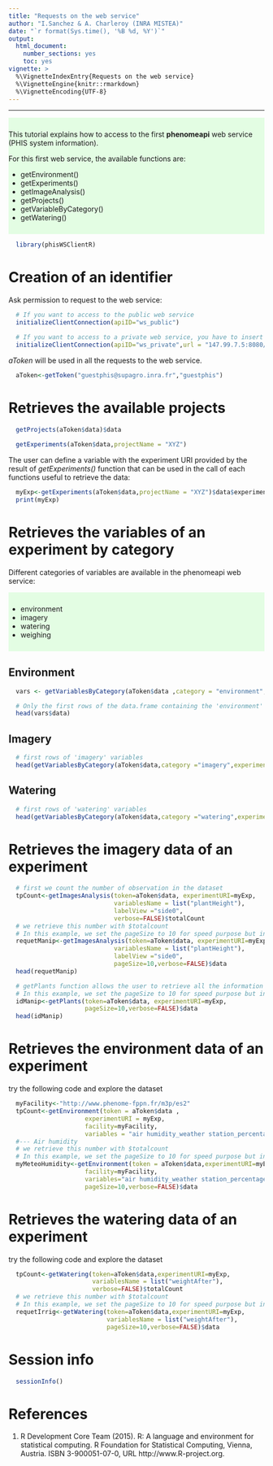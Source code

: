 ```yaml
---
title: "Requests on the web service"
author: "I.Sanchez & A. Charleroy (INRA MISTEA)"
date: "`r format(Sys.time(), '%B %d, %Y')`"
output:
  html_document:
    number_sections: yes
    toc: yes
vignette: >
  %\VignetteIndexEntry{Requests on the web service}
  %\VignetteEngine{knitr::rmarkdown}
  %\VignetteEncoding{UTF-8}
---
```


<!---
Program  : requestWS.Rmd
Author   : I.Sanchez (MISTEA)
Objective: a vignette for phisWSClientR library
           an introduction to requesting the phenomeapi (phis web service)
Creation : 19/03/2018
Update   : 14/02/2019
-->

***

<div style="background-color:rgba(0, 255, 0,0.1); text-align:left; vertical-align: center; padding:10px 0;">
This tutorial explains how to access to the first **phenomeapi** web service (PHIS system information).

For this first web service, the available functions are:

* getEnvironment()
* getExperiments()
* getImageAnalysis()
* getProjects()
* getVariableByCategory()
* getWatering()
</div>


```r
  library(phisWSClientR)
```

# Creation of an identifier
Ask permission to request to the web service:

```r
  # If you want to access to the public web service 
  initializeClientConnection(apiID="ws_public")
```

```r
  # If you want to access to a private web service, you have to insert the address of the WS and the port
  initializeClientConnection(apiID="ws_private",url = "147.99.7.5:8080/phenomeapi/resources/")
```


*aToken* will be used in all the requests to the web service.

```r
  aToken<-getToken("guestphis@supagro.inra.fr","guestphis")
```

# Retrieves the available projects
```r
  getProjects(aToken$data)$data
  
  getExperiments(aToken$data,projectName = "XYZ")
```

The user can define a variable with the experiment URI provided by the result of *getExperiments()* function that can be used in the call of each functions useful to retrieve the data:
  
```r
  myExp<-getExperiments(aToken$data,projectName = "XYZ")$data$experimentURI
  print(myExp)
```

# Retrieves the variables of an experiment by category
Different categories of variables are available in the phenomeapi web service:

<div style="background-color:rgba(0, 255, 0,0.1); text-align:left; vertical-align: center; padding:10px 0;">
* environment
* imagery
* watering
* weighing
</div>

## Environment
```r
  vars <- getVariablesByCategory(aToken$data ,category = "environment",experimentURI = myExp)

  # Only the first rows of the data.frame containing the 'environment' variables...
  head(vars$data)
```

## Imagery
```r
  # first rows of 'imagery' variables
  head(getVariablesByCategory(aToken$data,category ="imagery",experimentURI=myExp)$data)
```

## Watering
```r
  # first rows of 'watering' variables
  head(getVariablesByCategory(aToken$data,category ="watering",experimentURI=myExp)$data)
```


# Retrieves the imagery data of an experiment
```r
  # first we count the number of observation in the dataset
  tpCount<-getImagesAnalysis(token=aToken$data, experimentURI=myExp,
                             variablesName = list("plantHeight"),
                             labelView ="side0",
                             verbose=FALSE)$totalCount
  # we retrieve this number with $totalcount
  # In this example, we set the pageSize to 10 for speed purpose but in real example, please use tpCount
  requetManip<-getImagesAnalysis(token=aToken$data, experimentURI=myExp,
                             variablesName = list("plantHeight"),
                             labelView ="side0",
                             pageSize=10,verbose=FALSE)$data
  head(requetManip)

  # getPlants function allows the user to retrieve all the information for all the plants of an experiment
  # In this example, we set the pageSize to 10 for speed purpose but in real example, please use tpCount
  idManip<-getPlants(token=aToken$data, experimentURI=myExp,
                     pageSize=10,verbose=FALSE)$data
  head(idManip)
```

# Retrieves the environment data of an experiment
try the following code and explore the dataset

```r
  myFacility<-"http://www.phenome-fppn.fr/m3p/es2"
  tpCount<-getEnvironment(token = aToken$data ,
                     experimentURI = myExp,
                     facility=myFacility,
                     variables = "air humidity_weather station_percentage",verbose=FALSE)$totalCount
  #--- Air humidity
  # we retrieve this number with $totalcount
  # In this example, we set the pageSize to 10 for speed purpose but in real example, please use tpCount
  myMeteoHumidity<-getEnvironment(token = aToken$data,experimentURI=myExp,
                     facility=myFacility,
                     variables="air humidity_weather station_percentage",
                     pageSize=10,verbose=FALSE)$data
```

# Retrieves the watering data of an experiment
try the following code and explore the dataset

```r
  tpCount<-getWatering(token=aToken$data,experimentURI=myExp,
                       variablesName = list("weightAfter"),
                       verbose=FALSE)$totalCount
  # we retrieve this number with $totalcount
  # In this example, we set the pageSize to 10 for speed purpose but in real example, please use tpCount
  requetIrrig<-getWatering(token=aToken$data,experimentURI=myExp,
                           variablesName = list("weightAfter"),
                           pageSize=10,verbose=FALSE)$data
```

# Session info

```r
  sessionInfo()
```

# References
1. R Development Core Team (2015). R: A language and environment for statistical computing. R Foundation for
      Statistical Computing, Vienna, Austria. ISBN 3-900051-07-0, URL http://www.R-project.org.
